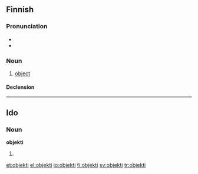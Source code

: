 ==Finnish==

===Pronunciation===
* {{IPA|[ˈo̞bje̞kti]|lang=fi}}
* {{hyphenation|ob|jek|ti}}

===Noun===
{{fi-noun}}

# [[object]]

====Declension====
{{fi-decl-tuoli|objekt}}

----

==Ido==

===Noun===
'''objekti'''

# {{plural of|[[objekto#Ido|objekto]]|lang=io}}

[[et:objekti]]
[[el:objekti]]
[[io:objekti]]
[[fi:objekti]]
[[sv:objekti]]
[[tr:objekti]]